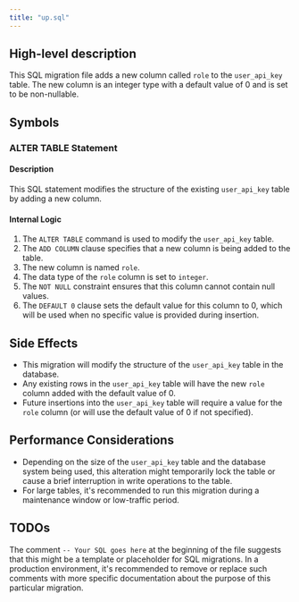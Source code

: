 ```yaml
---
title: "up.sql"
---
```


## High-level description
This SQL migration file adds a new column called `role` to the `user_api_key` table. The new column is an integer type with a default value of 0 and is set to be non-nullable.

## Symbols

### ALTER TABLE Statement
#### Description
This SQL statement modifies the structure of the existing `user_api_key` table by adding a new column.

#### Internal Logic
1. The `ALTER TABLE` command is used to modify the `user_api_key` table.
2. The `ADD COLUMN` clause specifies that a new column is being added to the table.
3. The new column is named `role`.
4. The data type of the `role` column is set to `integer`.
5. The `NOT NULL` constraint ensures that this column cannot contain null values.
6. The `DEFAULT 0` clause sets the default value for this column to 0, which will be used when no specific value is provided during insertion.

## Side Effects
- This migration will modify the structure of the `user_api_key` table in the database.
- Any existing rows in the `user_api_key` table will have the new `role` column added with the default value of 0.
- Future insertions into the `user_api_key` table will require a value for the `role` column (or will use the default value of 0 if not specified).

## Performance Considerations
- Depending on the size of the `user_api_key` table and the database system being used, this alteration might temporarily lock the table or cause a brief interruption in write operations to the table.
- For large tables, it's recommended to run this migration during a maintenance window or low-traffic period.

## TODOs
The comment `-- Your SQL goes here` at the beginning of the file suggests that this might be a template or placeholder for SQL migrations. In a production environment, it's recommended to remove or replace such comments with more specific documentation about the purpose of this particular migration.